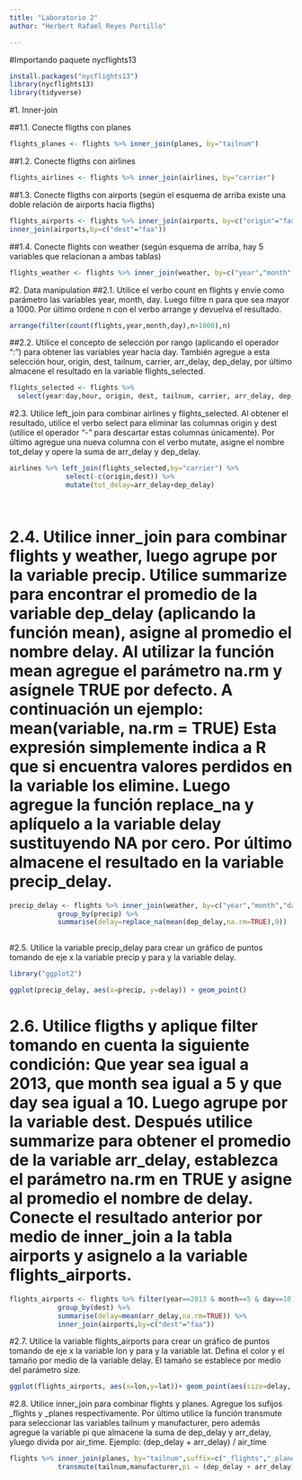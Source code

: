 ```yaml
---
title: "Laboratorio 2"
author: "Herbert Rafael Reyes Portillo"

---
```


#Importando paquete nycflights13

```r

install.packages("nycflights13")
library(nycflights13)
library(tidyverse)

```

#1. Inner-join


##1.1. Conecte fligths con planes




```r
flights_planes <- flights %>% inner_join(planes, by="tailnum")

```

##1.2. Conecte fligths con airlines

```r
flights_airlines <- flights %>% inner_join(airlines, by="carrier")
```

##1.3. Conecte fligths con airports (según el esquema de arriba existe una doble relación de airports hacía fligths)

```r
flights_airports <- flights %>% inner_join(airports, by=c("origin"="faa")) %>% 
inner_join(airports,by=c("dest"="faa"))
```

##1.4. Conecte flights con weather (según esquema de arriba, hay 5 variables que relacionan a ambas tablas)

```r
flights_weather <- flights %>% inner_join(weather, by=c("year","month","day","hour","origin"))

```
#2. Data manipulation
##2.1. Utilice el verbo count en flights y envíe como parámetro las variables year, month, day. Luego filtre n para que sea mayor a 1000. Por último ordene n con el verbo arrange y devuelva el resultado.

```r

arrange(filter(count(flights,year,month,day),n>1000),n)
```

##2.2. Utilice el concepto de selección por rango (aplicando el operador “:”) para obtener las variables year hacia day. También agregue a esta selección hour, origin, dest, tailnum, carrier, arr_delay, dep_delay, por último almacene el resultado en la variable flights_selected.

```r
flights_selected <- flights %>%
  select(year:day,hour, origin, dest, tailnum, carrier, arr_delay, dep_delay)
```

#2.3. Utilice left_join para combinar airlines y flights_selected. Al obtener el resultado, utilice el verbo select para eliminar las columnas origin y dest (utilice el operador “-” para descartar estas columnas únicamente). Por último agregue una nueva columna con el verbo mutate, asigne el nombre tot_delay y opere la suma de arr_delay y dep_delay.

```r
airlines %>% left_join(flights_selected,by="carrier") %>%
              select(-c(origin,dest)) %>%
              mutate(tot_delay=arr_delay+dep_delay)




```

# 2.4. Utilice inner_join para combinar flights y weather, luego agrupe por la variable precip. Utilice summarize para encontrar el promedio de la variable dep_delay (aplicando la función mean), asigne al promedio el nombre delay. Al utilizar la función mean agregue el parámetro na.rm y asígnele TRUE por defecto. A continuación un ejemplo: mean(variable, na.rm = TRUE) Esta expresión simplemente indica a R que si encuentra valores perdidos en la variable los elimine. Luego agregue la función replace_na y aplíquelo a la variable delay sustituyendo NA por cero. Por último almacene el resultado en la variable precip_delay.

```r
precip_delay <- flights %>% inner_join(weather, by=c("year","month","day","hour","origin")) %>%
            group_by(precip) %>%
            summarise(delay=replace_na(mean(dep_delay,na.rm=TRUE),0))
          
```

#2.5. Utilice la variable precip_delay para crear un gráfico de puntos tomando de eje x la variable precip y para y la variable delay.
```r
library("ggplot2")
```

```r
ggplot(precip_delay, aes(x=precip, y=delay)) + geom_point()
```


# 2.6. Utilice fligths y aplique filter tomando en cuenta la siguiente condición: Que year sea igual a 2013, que month sea igual a 5 y que day sea igual a 10. Luego agrupe por la variable dest. Después utilice summarize para obtener el promedio de la variable arr_delay, establezca el parámetro na.rm en TRUE y asigne al promedio el nombre de delay. Conecte el resultado anterior por medio de inner_join a la tabla airports y asignelo a la variable flights_airports.

```r
flights_airports <- flights %>% filter(year==2013 & month==5 & day==10) %>%
            group_by(dest) %>%
            summarise(delay=mean(arr_delay,na.rm=TRUE)) %>%
            inner_join(airports,by=c("dest"="faa"))
```


#2.7. Utilice la variable flights_airports para crear un gráfico de puntos tomando de eje x la variable lon y para y la variable lat. Defina el color y el tamaño por medio de la variable delay. El tamaño se establece por medio del parámetro size.

```r
ggplot(flights_airports, aes(x=lon,y=lat))+ geom_point(aes(size=delay, colour=delay))
```

#2.8. Utilice inner_join para combinar flights y planes. Agregue los sufijos _flights y _planes respectivamente. Por último utilice la función transmute para seleccionar las variables tailnum y manufacturer, pero además agregue la variable pi que almacene la suma de dep_delay y arr_delay, yluego divida por air_time. Ejemplo: (dep_delay + arr_delay) / air_time

```r
flights %>% inner_join(planes, by="tailnum",suffix=c("_flights","_planes")) %>%
            transmute(tailnum,manufacturer,pi = (dep_delay + arr_delay) / air_time)
```

